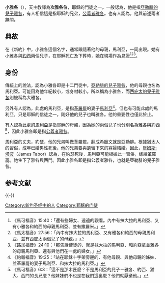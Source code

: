 '''小雅各'''（{{lang-en|James the Less}}），天主教譯為'''次雅各伯'''，耶穌的門徒之一。一般認為，他是指[[亞勒腓的兒子雅各|亞勒腓的兒子雅各]]，有人相信這是指耶穌的兄弟，[[公義者雅各|公義者雅各]]。也有人認為，他與前述兩者無關。

==典故==
在《新約》中，小雅各這個名字，通常跟隨著他的母親，馬利亞，一同出現。她有小雅各與[[約西_(新約人物)|約西]]兩個兒子，在耶穌死亡及下葬時，她在現場作為見證<ref>《馬可福音》15:40：「還有些婦女、遠遠的觀看。內中有抹大拉的馬利亞、又有小雅各和約西的母親馬利亞、並有撒羅米。」</ref><ref>《馬太福音》27:56：「內中有抹大拉的馬利亞、又有雅各和約西的母親馬利亞、並有西庇太兩個兒子的母親。」</ref><ref>《路加福音》24:10：「那告訴使徒的、就是抹大拉的馬利亞、和約亞拿並雅各的母親馬利亞、還有與他們在一處的婦女。」</ref>。

==身份==
傳統上的說法，認為小雅各即是十二門徒中，[[亞勒腓的兒子雅各|亞勒腓的兒子雅各]]，他的母親也名為馬利亞。可能因為他年紀較小，或身材較小，所以稱為小雅各，而[[西庇太的兒子雅各|西庇太的兒子雅各]]則被稱為大雅各。

另外有人認為，此處的馬利亞，是指[[革羅罷|革羅罷]]的妻子[[馬利亞_(革羅罷的妻子)|馬利亞]]<ref>《約翰福音》19:25：「站在耶穌十字架旁邊的、有他母親、與他母親的姊妹、並革羅罷的妻子馬利亞、和抹大拉的馬利亞。」</ref>。但也有可能此處的馬利亞，只是耶穌的信徒之一，剛好他的兒子也叫雅各。他的重要性也僅此於止。

有人認為此處的[[馬利亞_(耶穌的母親)|馬利亞]]是指耶穌的母親，因為她的兩個兒子也分別名為雅各與約西<ref>《馬可福音》6:3：「這不是那木匠麼？不是馬利亞的兒子－雅各、約西、猶大、西門的長兄麼？他妹妹們不也是在我們這裏麼？他們就厭棄他。」</ref>，因此小雅各即是指[[公義者雅各|公義者雅各]]。

馬利亞的丈夫，約瑟，他的兄弟叫做革羅罷，翻成希臘文就是亞勒腓。根據猶太人的習俗，成年已婚男性死後，他的兄弟要與遺留下來的寡婦結婚。因此，[[詹姆斯·塔波|詹姆斯·塔波]]（James Tabor）認為，在約瑟死後，馬利亞可能根據此一習俗，嫁給革羅罷。她生下了雅各與西門。因此小雅各即是指公義者雅各，也就是亞勒腓的兒子雅各。

== 参考文献 ==
{{Reflist}}

{{-}}
{{新约人物}}

{{DEFAULTSORT:James}}
[[Category:新约圣经中的人|Category:新约圣经中的人]]
[[Category:耶稣的门徒|Category:耶稣的门徒]]